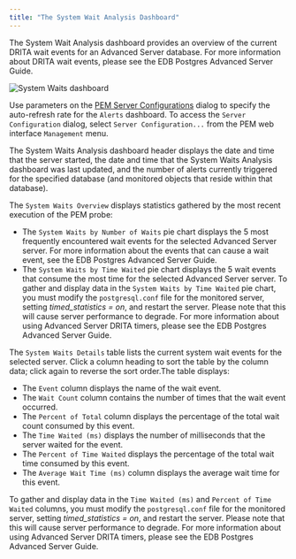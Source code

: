 ```yaml
---
title: "The System Wait Analysis Dashboard"
---
```


<div id="system_wait_dashboard" class="registered_link"></div>

The System Wait Analysis dashboard provides an overview of the current DRITA wait events for an Advanced Server database. For more information about DRITA wait events, please see the EDB Postgres Advanced Server Guide.

![System Waits dashboard](../../images/system_waits_dashboard.png)

Use parameters on the [PEM Server Configurations](../02_pem_server_config/#pem_server_config) dialog to specify the auto-refresh rate for the `Alerts` dashboard. To access the `Server Configuration` dialog, select `Server Configuration...` from the PEM web interface `Management` menu.

The System Waits Analysis dashboard header displays the date and time that the server started, the date and time that the System Waits Analysis dashboard was last updated, and the number of alerts currently triggered for the specified database (and monitored objects that reside within that database).

The `System Waits Overview` displays statistics gathered by the most recent execution of the PEM probe:

-   The `System Waits by Number of Waits` pie chart displays the 5 most frequently encountered wait events for the selected Advanced Server server. For more information about the events that can cause a wait event, see the EDB Postgres Advanced Server Guide.
-   The `System Waits by Time Waited` pie chart displays the 5 wait events that consume the most time for the selected Advanced Server server. To gather and display data in the `System Waits by Time Waited` pie chart, you must modify the `postgresql.conf` file for the monitored server, setting *timed_statistics = on*, and restart the server. Please note that this will cause server performance to degrade. For more information about using Advanced Server DRITA timers, please see the EDB Postgres Advanced Server Guide.

The `System Waits Details` table lists the current system wait events for the selected server. Click a column heading to sort the table by the column data; click again to reverse the sort order.The table displays:

-   The `Event` column displays the name of the wait event.
-   The `Wait Count` column contains the number of times that the wait event occurred.
-   The `Percent of Total` column displays the percentage of the total wait count consumed by this event.
-   The `Time Waited (ms)` displays the number of milliseconds that the server waited for the event.
-   The `Percent of Time Waited` displays the percentage of the total wait time consumed by this event.
-   The `Average Wait Time (ms)` column displays the average wait time for this event.

To gather and display data in the `Time Waited (ms)` and `Percent of Time Waited` columns, you must modify the `postgresql.conf` file for the monitored server, setting *timed_statistics = on*, and restart the server. Please note that this will cause server performance to degrade. For more information about using Advanced Server DRITA timers, please see the EDB Postgres Advanced Server Guide.
